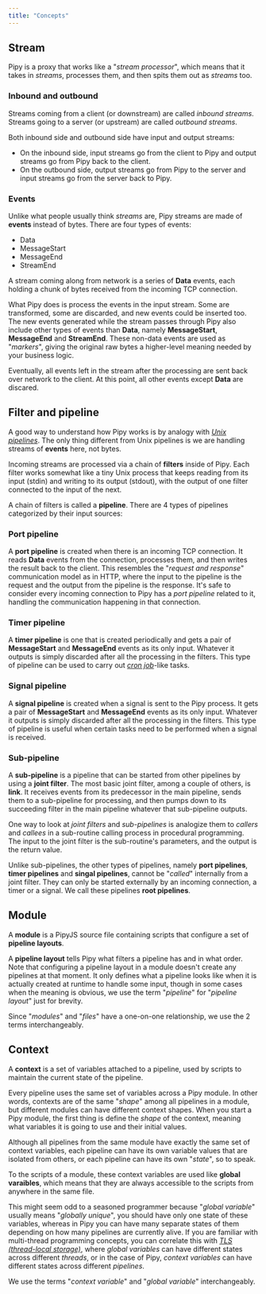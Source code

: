 ```yaml
---
title: "Concepts"
---
```



## Stream

Pipy is a proxy that works like a "_stream processor_", which means that it takes in _streams_, processes them, and then spits them out as _streams_ too.

### Inbound and outbound

Streams coming from a client (or downstream) are called _inbound streams_. Streams going to a server (or upstream) are called _outbound streams_.

<div style="text-align: center">
  <SvgStreams/>
</div>

Both inbound side and outbound side have input and output streams:

* On the inbound side, input streams go from the client to Pipy and output streams go from Pipy back to the client.
* On the outbound side, output streams go from Pipy to the server and input streams go from the server back to Pipy.

### Events

Unlike what people usually think _streams_ are, Pipy streams are made of **events** instead of bytes. There are four types of events:

* Data
* MessageStart
* MessageEnd
* StreamEnd

A stream coming along from network is a series of **Data** events, each holding a chunk of bytes received from the incoming TCP connection.

<div style="text-align: center">
  <SvgStreamInput/>
</div>

What Pipy does is process the events in the input stream. Some are transformed, some are discarded, and new events could be inserted too. The new events generated while the stream passes through Pipy also include other types of events than **Data**, namely **MessageStart**, **MessageEnd** and **StreamEnd**. These non-data events are used as "_markers_", giving the original raw bytes a higher-level meaning needed by your business logic.

<div style="text-align: center">
  <SvgStreamTransform/>
</div>

Eventually, all events left in the stream after the processing are sent back over network to the client. At this point, all other events except **Data** are discared.

<div style="text-align: center">
  <SvgStreamOutput/>
</div>

## Filter and pipeline

A good way to understand how Pipy works is by analogy with [_Unix pipelines_](https://en.wikipedia.org/wiki/Pipeline_(Unix)). The only thing different from Unix pipelines is we are handling streams of **events** here, not bytes.

Incoming streams are processed via a chain of **filters** inside of Pipy. Each filter works somewhat like a tiny Unix process that keeps reading from its input (stdin) and writing to its output (stdout), with the output of one filter connected to the input of the next. 

<div style="text-align: center">
  <SvgPipelineFilters/>
</div>

A chain of filters is called a **pipeline**. There are 4 types of pipelines categorized
by their input sources:

### Port pipeline

A **port pipeline** is created when there is an incoming TCP connection. It reads **Data** events from the connection, processes them, and then writes the result back to the client. This resembles the "_request and response_" communication model as in HTTP, where the input to the pipeline is the request and the output from the pipeline is the response. It's safe to consider every incoming connection to Pipy has a _port pipeline_ related to it, handling the communication happening in that connection.

### Timer pipeline

A **timer pipeline** is one that is created periodically and gets a pair of **MessageStart** and **MessageEnd** events as its only input. Whatever it outputs is simply discarded after all the processing in the filters. This type of pipeline can be used to carry out [_cron job_](https://en.wikipedia.org/wiki/Cron)-like tasks.

### Signal pipeline

A **signal pipeline** is created when a signal is sent to the Pipy process. It gets a pair of **MessageStart** and **MessageEnd** events as its only input. Whatever it outputs is simply discarded after all the processing in the filters. This type of pipeline is useful when certain tasks need to be performed when a signal is received.

### Sub-pipeline

A **sub-pipeline** is a pipeline that can be started from other pipelines by using a **joint filter**. The most basic joint filter, among a couple of others, is **link**. It receives events from its predecessor in the main pipeline, sends them to a sub-pipeline for processing, and then pumps down to its succeeding filter in the main pipeline whatever that sub-pipeline outputs.

<div style="text-align: center">
  <SvgSubPipeline/>
</div>

One way to look at _joint filters_ and _sub-pipelines_ is analogize them to _callers_ and _callees_ in a sub-routine calling process in procedural programming. The input to the joint filter is the sub-routine's parameters, and the output is the return value.

Unlike sub-pipelines, the other types of pipelines, namely **port pipelines**, **timer pipelines** and **singal pipelines**, cannot be "_called_" internally from a joint filter. They can only be started externally by an incoming connection, a timer or a signal. We call these pipelines **root pipelines**.

## Module

A **module** is a PipyJS source file containing scripts that configure a set of **pipeline layouts**.

A **pipeline layout** tells Pipy what filters a pipeline has and in what order. Note that configuring a pipeline layout in a module doesn't create any pipelines at that moment. It only defines what a pipeline looks like when it is actually created at runtime to handle some input, though in some cases when the meaning is obvious, we use the term "_pipeline_" for "_pipeline layout_" just for brevity.

Since "_modules_" and "_files_" have a one-on-one relationship, we use the 2 terms interchangeably.

## Context

A **context** is a set of variables attached to a pipeline, used by scripts to maintain the current state of the pipeline.

Every pipeline uses the same set of variables across a Pipy module. In other words, contexts are of the same "_shape_" among all pipelines in a module, but different modules can have different context shapes. When you start a Pipy module, the first thing is define the _shape_ of the context, meaning what variables it is going to use and their initial values.

Although all pipelines from the same module have exactly the same set of context variables, each pipeline can have its own variable values that are isolated from others, or each pipeline can have its own "_state_", so to speak.

<div style="text-align: center">
  <SvgModulePipelineContext/>
</div>

To the scripts of a module, these context variables are used like **global varaibles**, which means that they are always accessible to the scripts from anywhere in the same file.

This might seem odd to a seasoned programmer because "_global variable_" usually means "_globally unique_", you should have only one state of these variables, whereas in Pipy you can have many separate states of them depending on how many pipelines are currently alive. If you are familiar with multi-thread programming concepts, you can correlate this with [_TLS (thread-local storage)_](https://en.wikipedia.org/wiki/Thread-local_storage), where _global variables_ can have different states across different _threads_, or in the case of Pipy, _context variables_ can have different states across different _pipelines_.

We use the terms "_context variable_" and "_global variable_" interchangeably.
